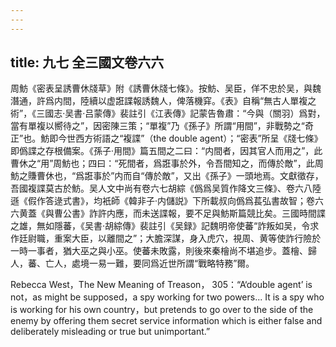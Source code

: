 ```yaml
---
---
---
```

title: 九七 全三國文卷六六
---




周魴《密表呈誘曹休牋草》附《誘曹休牋七條》。按魴、吴臣，佯不忠於吴，與魏潛通，許爲内間，陸續以虚誑諜報誘魏人，俾落機穽。《表》自稱“無古人單複之術”，《三國志·吴書·吕蒙傳》裴註引《江表傳》記蒙告魯肅：“今與（關羽）爲對，當有單複以嚮待之”，因密陳三策；“單複”乃《孫子》所謂“用間”，非戰勢之“奇正”也。魴即今世西方術語之“複諜”（the double agent）；“密表”所呈《牋七條》即僞諜之存根備案。《孫子·用間》篇五間之二曰：“内間者，因其官人而用之”，此曹休之“用”周魴也；四曰：“死間者，爲誑事於外，令吾間知之，而傳於敵”，此周魴之賺曹休也，“爲誑事於”内而自“傳於敵”，又出《孫子》一頭地焉。文獻徵存，吾國複諜莫古於魴。吴人文中尚有卷六七胡綜《僞爲吴質作降文三條》、卷六八陸遜《假作答逯式書》，均衹師《韓非子·内儲説》下所載叔向僞爲萇弘書故智；卷六六黄蓋《與曹公書》詐許内應，而未送諜報，要不足與魴斯篇競比矣。三國時間諜之雄，無如隱蕃，《吴書·胡綜傳》裴註引《吴録》記魏明帝使蕃“詐叛如吴，令求作廷尉職，重案大臣，以離間之”；大膽深謀，身入虎穴，視周、黄等使詐行險於一時一事者，猶大巫之與小巫。使蕃未敗露，則後來秦檜尚不堪追步。蓋檜、歸人，蕃、亡人，處境一易一難，要同爲近世所謂“戰略特務”爾。

Rebecca West，The New Meaning of Treason， 305：“A‘double agent’ is not，as might be supposed，a spy working for two powers... It is a spy who is working for his own country，but pretends to go over to the side of the enemy by offering them secret service information which is either false and deliberately misleading or true but unimportant.”
